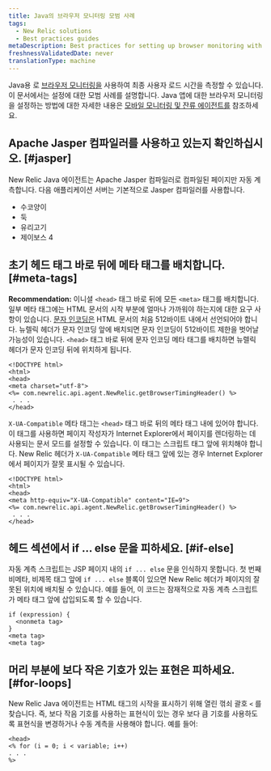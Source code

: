 ```yaml
---
title: Java의 브라우저 모니터링 모범 사례
tags:
  - New Relic solutions
  - Best practices guides
metaDescription: Best practices for setting up browser monitoring with your New Relic Java agent.
freshnessValidatedDate: never
translationType: machine
---
```


Java용 <InlinePopover type="apm"/>로 [브라우저 모니터링을](/docs/browser/new-relic-browser/getting-started/introduction-new-relic-browser) 사용하여 최종 사용자 로드 시간을 측정할 수 있습니다. 이 문서에서는 <InlinePopover type="browser"/>설정에 대한 모범 사례를 설명합니다. Java 앱에 대한 브라우저 모니터링을 설정하는 방법에 대한 자세한 내용은 [모바일 모니터링 및 잔류 에이전트를](/docs/agents/java-agent/instrumentation/page-load-timing-java) 참조하세요.

## Apache Jasper 컴파일러를 사용하고 있는지 확인하십시오. [#jasper]

New Relic Java 에이전트는 Apache Jasper 컴파일러로 컴파일된 페이지만 자동 계측합니다. 다음 애플리케이션 서버는 기본적으로 Jasper 컴파일러를 사용합니다.

* 수코양이
* 둑
* 유리고기
* 제이보스 4

## 초기 헤드 태그 바로 뒤에 메타 태그를 배치합니다. [#meta-tags]

<DNT>**Recommendation:**</DNT> 이니셜 `<head>` 태그 바로 뒤에 모든 `<meta>` 태그를 배치합니다. 일부 메타 태그에는 HTML 문서의 시작 부분에 얼마나 가까워야 하는지에 대한 요구 사항이 있습니다. [문자 인코딩은](http://www.w3.org/TR/html-markup/syntax.html#character-encoding) HTML 문서의 처음 512바이트 내에서 선언되어야 합니다. 뉴렐릭 헤더가 문자 인코딩 앞에 배치되면 문자 인코딩이 512바이트 제한을 벗어날 가능성이 있습니다. `<head>` 태그 바로 뒤에 문자 인코딩 메타 태그를 배치하면 뉴렐릭 헤더가 문자 인코딩 뒤에 위치하게 됩니다.

```
<!DOCTYPE html>
<html>
<head>
<meta charset="utf-8">
<%= com.newrelic.api.agent.NewRelic.getBrowserTimingHeader() %>
 . . .
</head>
```

`X-UA-Compatible` 메타 태그는 `<head>` 태그 바로 뒤의 메타 태그 내에 있어야 합니다. 이 태그를 사용하면 페이지 작성자가 Internet Explorer에서 페이지를 렌더링하는 데 사용되는 문서 모드를 설정할 수 있습니다. 이 태그는 스크립트 태그 앞에 위치해야 합니다. New Relic 헤더가 `X-UA-Compatible` 메타 태그 앞에 있는 경우 Internet Explorer에서 페이지가 잘못 표시될 수 있습니다.

```
<!DOCTYPE html>
<html>
<head>
<meta http-equiv="X-UA-Compatible" content="IE=9">
<%= com.newrelic.api.agent.NewRelic.getBrowserTimingHeader() %>
 . . .
</head>
```

## 헤드 섹션에서 if ... else 문을 피하세요. [#if-else]

자동 계측 스크립트는 JSP 페이지 내의 `if ... else` 문을 인식하지 못합니다. 첫 번째 비메타, 비제목 태그 앞에 `if ... else` 블록이 있으면 New Relic 헤더가 페이지의 잘못된 위치에 배치될 수 있습니다. 예를 들어, 이 코드는 잠재적으로 자동 계측 스크립트가 메타 태그 앞에 삽입되도록 할 수 있습니다.

```
if (expression) {
  <nonmeta tag>
}
<meta tag>
<meta tag>
```

## 머리 부분에 보다 작은 기호가 있는 표현은 피하세요. [#for-loops]

New Relic Java 에이전트는 HTML 태그의 시작을 표시하기 위해 열린 꺾쇠 괄호 `<` 를 찾습니다. 즉, 보다 작음 기호를 사용하는 표현식이 있는 경우 보다 큼 기호를 사용하도록 표현식을 변경하거나 수동 계측을 사용해야 합니다. 예를 들어:

```
<head>
<% for (i = 0; i < variable; i++)
. . . 
%>
```